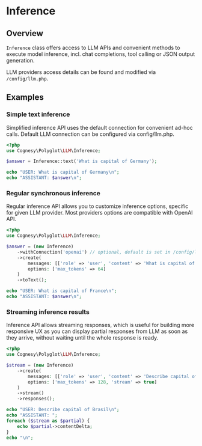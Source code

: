 # Inference

## Overview

`Inference` class offers access to LLM APIs and convenient methods to execute
model inference, incl. chat completions, tool calling or JSON output
generation.

LLM providers access details can be found and modified via `/config/llm.php`.


## Examples

### Simple text inference

Simplified inference API uses the default connection for convenient ad-hoc calls.
Default LLM connection can be configured via config/llm.php.

```php
<?php
use Cognesy\Polyglot\LLM\Inference;

$answer = Inference::text('What is capital of Germany');

echo "USER: What is capital of Germany\n";
echo "ASSISTANT: $answer\n";
```

### Regular synchronous inference

Regular inference API allows you to customize inference options, specific for given LLM provider.
Most providers options are compatible with OpenAI API.

```php
<?php
use Cognesy\Polyglot\LLM\Inference;

$answer = (new Inference)
    ->withConnection('openai') // optional, default is set in /config/llm.php
    ->create(
        messages: [['role' => 'user', 'content' => 'What is capital of France']],
        options: ['max_tokens' => 64]
    )
    ->toText();

echo "USER: What is capital of France\n";
echo "ASSISTANT: $answer\n";
```

### Streaming inference results

Inference API allows streaming responses, which is useful for building more responsive UX
as you can display partial responses from LLM as soon as they arrive, without waiting until
the whole response is ready.

```php
<?php
use Cognesy\Polyglot\LLM\Inference;

$stream = (new Inference)
    ->create(
        messages: [['role' => 'user', 'content' => 'Describe capital of Brasil']],
        options: ['max_tokens' => 128, 'stream' => true]
    )
    ->stream()
    ->responses();

echo "USER: Describe capital of Brasil\n";
echo "ASSISTANT: ";
foreach ($stream as $partial) {
    echo $partial->contentDelta;
}
echo "\n";
```
